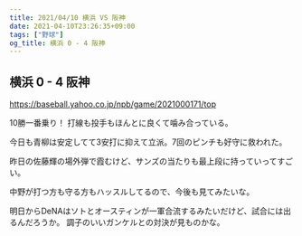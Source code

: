 ```yaml
---
title: 2021/04/10 横浜 VS 阪神
date: 2021-04-10T23:26:35+09:00
tags: ["野球"]
og_title: 横浜 0 - 4 阪神
---
```


## 横浜 0 - 4 阪神

https://baseball.yahoo.co.jp/npb/game/2021000171/top

10勝一番乗り！ 打線も投手もほんとに良くて噛み合っている。

今日も青柳は安定してて3安打に抑えて立派。7回のピンチも好守に救われた。

昨日の佐藤輝の場外弾で霞むけど、サンズの当たりも最上段に持っていってすごい。

中野が打つ方も守る方もハッスルしてるので、今後も見てみたいな。

明日からDeNAはソトとオースティンが一軍合流するみたいだけど、試合には出るんだろうか。
調子のいいガンケルとの対決が見ものかな。